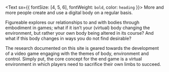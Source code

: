 <Text sx={{ fontSize: [4, 5, 6], fontWeight: `bold`, color: `heading` }}>
  More and more people create and use a digital body on a regular basis.
</Text>

Figureable explores our relationships to and with bodies through embodiment in games; what if it isn’t your (virtual) body changing the environment, but rather your own body being altered in its course? And what if this body changes in ways you do not find desirable?

The research documented on this site is geared towards the development of a video game engaging with the themes of body, environment and control. Simply put, the core concept for the end game is a virtual environment in which players need to sacrifice their own limbs to succeed.
